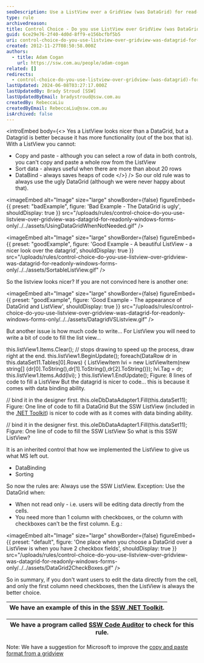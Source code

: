 ```yaml
---
seoDescription: Use a ListView over a GridView (was DataGrid) for read-only data display in Windows Forms applications to achieve a nicer look and improved functionality.
type: rule
archivedreason:
title: Control Choice - Do you use ListView over GridView (was DataGrid) for ReadOnly? (Windows Forms only)
guid: 6ce29e76-2f40-4d0d-8ff9-e156bcfbf5b5
uri: control-choice-do-you-use-listview-over-gridview-was-datagrid-for-readonly-windows-forms-only
created: 2012-11-27T08:50:58.000Z
authors:
  - title: Adam Cogan
    url: https://ssw.com.au/people/adam-cogan
related: []
redirects:
  - control-choice-do-you-use-listview-over-gridview-(was-datagrid)-for-readonly-(windows-forms-only)
lastUpdated: 2024-06-08T03:27:17.000Z
lastUpdatedBy: Brady Stroud [SSW]
lastUpdatedByEmail: bradystroud@ssw.com.au
createdBy: RebeccaLiu
createdByEmail: RebeccaLiu@ssw.com.au
isArchived: false
---
```


<introEmbed
  body={<>
Yes a ListView looks nicer than a DataGrid, but a Datagrid is better because it has more functionality (out of the box that is). With a ListView you cannot:

- Copy and paste - although you can select a row of data in both controls, you can't copy and paste a whole row from the ListView
- Sort data - always useful when there are more than about 20 rows
- DataBind - always saves heaps of code
  </>}
/>
So our old rule was to always use the ugly DataGrid (although we were never happy about that).

<imageEmbed
  alt="Image"
  size="large"
  showBorder={false}
  figureEmbed={{
    preset: "badExample",
    figure: 'Bad Example - The DataGrid is ugly',
    shouldDisplay: true
  }}
  src="/uploads/rules/control-choice-do-you-use-listview-over-gridview-was-datagrid-for-readonly-windows-forms-only/../../assets/UsingDataGridWhenNotNeeded.gif"
/>

<imageEmbed
  alt="Image"
  size="large"
  showBorder={false}
  figureEmbed={{
    preset: "goodExample",
    figure: 'Good Example - A beautiful ListView - a nicer look over the datagrid',
    shouldDisplay: true
  }}
  src="/uploads/rules/control-choice-do-you-use-listview-over-gridview-was-datagrid-for-readonly-windows-forms-only/../../assets/SortableListView.gif"
/>

So the listview looks nicer? If you are not convinced here is another one:

<imageEmbed
  alt="Image"
  size="large"
  showBorder={false}
  figureEmbed={{
    preset: "goodExample",
    figure: 'Good Example - The appearance of DataGrid and ListView',
    shouldDisplay: true
  }}
  src="/uploads/rules/control-choice-do-you-use-listview-over-gridview-was-datagrid-for-readonly-windows-forms-only/../../assets/DatagridVSListview.gif"
/>

But another issue is how much code to write... For ListView you will need to write a bit of code to fill the list view...

this.listView1.Items.Clear(); // stops drawing to speed up the process, draw right at the end. this.listView1.BeginUpdate(); foreach(DataRow dr in this.dataSet11.Tables[0].Rows) { ListViewItem lvi = new ListViewItem(new string[] {dr[0].ToString(),dr[1].ToString(),dr[2].ToString()}); lvi.Tag = dr; this.listView1.Items.Add(lvi); } this.listView1.EndUpdate();
Figure: 8 lines of code to fill a ListView
But the datagrid is nicer to code... this is because it comes with data binding ability.

// bind it in the designer first. this.oleDbDataAdapter1.Fill(this.dataSet11);
Figure: One line of code to fill a DataGrid
But the SSW ListView (included in the [.NET Toolkit](http://www.ssw.com.au/ssw/NETToolkit/)) is nicer to code with as it comes with data binding ability.

// bind it in the designer first. this.oleDbDataAdapter1.Fill(this.dataSet11);
Figure: One line of code to fill the SSW ListView
So what is this SSW ListView?

It is an inherited control that how we implemented the ListView to give us what MS left out.

- DataBinding
- Sorting

So now the rules are:
Always use the SSW ListView.
Exception: Use the DataGrid when:

- When not read only - i.e. users will be editing data directly from the cells.
- You need more than 1 column with checkboxes, or the column with checkboxes can't be the first column. E.g.:
  
<imageEmbed
  alt="Image"
  size="large"
  showBorder={false}
  figureEmbed={{
    preset: "default",
    figure: 'One place when you choose a DataGrid over a ListView is when you have 2 checkbox fields',
    shouldDisplay: true
  }}
  src="/uploads/rules/control-choice-do-you-use-listview-over-gridview-was-datagrid-for-readonly-windows-forms-only/../../assets/DataGrid2CheckBoxes.gif"
/>

So in summary, if you don't want users to edit the data directly from the cell, and only the first column need checkboxes, then the ListView is always the better choice.

| We have an example of this in the [SSW .NET Toolkit](http://www.ssw.com.au/ssw/NETToolkit/). |
| -------------------------------------------------------------------------------------------- |

| We have a program called [SSW Code Auditor](http://www.ssw.com.au/ssw/CodeAuditor/) to check for this rule. |
| ----------------------------------------------------------------------------------------------------------- |

Note: We have a suggestion for Microsoft to improve the [copy and paste format from a gridview](http://www.ssw.com.au/ssw/Standards/BetterSoftwareSuggestions/MSForm.aspx#DataGridsFormattingonCopy)

